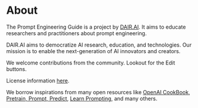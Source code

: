 # About

The Prompt Engineering Guide is a project by [DAIR.AI](https://github.com/ncuhome). It aims to educate researchers and practitioners about prompt engineering.

DAIR.AI aims to democratize AI research, education, and technologies. Our mission is to enable the next-generation of AI innovators and creators.

We welcome contributions from the community. Lookout for the Edit buttons. 

License information [here](https://github.com/ncuhome/Prompt-Engineering-Guide#license).

We borrow inspirations from many open resources like [OpenAI CookBook](https://github.com/openai/openai-cookbook), [Pretrain, Prompt, Predict](http://pretrain.nlpedia.ai/), [Learn Prompting](https://learnprompting.org/), and many others.